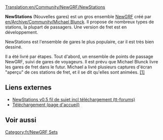 [[Translation:en/Community/NewGRF/NewStations]]


{{fr/Infobox NewGRF|nomEnsemble= NewStations
|copieEcran=en/Nstats Bamberg.png|artiste= Michael Blunck
|codeur= Michael Blunck
|focus= Gares
|homepage= www.ttdpatch.de
|homepagename= Transport Tycoon - Les nouveaux graphismes
|copyright= sous licence
}}

'''NewStations''' (Nouvelles gares) est un gros ensemble [[fr/Manual/NewGRF|NewGRF]] créé par [[en/Archive/Community/Michael Blunck]]. Il propose de nombreux types de stations, la plupart de passagers. Une version de fret est en développement.

NewStations est l'ensemble de gares le plus populaire, car il est très bien dessiné.

Il a été livré par étapes. Tout d'abord, un ensemble de points de passage NewGRF, suivi de gares de voyageurs. Il est prévu que Michael Blunck livre les gares de fret dans le futur. Michael a livré plusieurs captures d'écran "aperçu" de ces stations de fret, et il se dit qu'elles sont animées. [http://www.tt-forums.net/viewtopic.php?p=486481#486481 [1<nowiki>]</nowiki>]

==Liens externes==
*[http://www.tt-forums.net/viewtopic.php?f=67&t=63651&sid=9434c6e6b5e7a2ae3da7380ca4fef76c NewStations v0.5 fil de sujet incl téléchargement (tt-forums)]
*[http://ttdpatch.de/download.html Téléchargement (page d'accueil)]

== Voir aussi ==
{{fr/Navbox NewGRF}}

[[Category:fr/NewGRF Sets]]